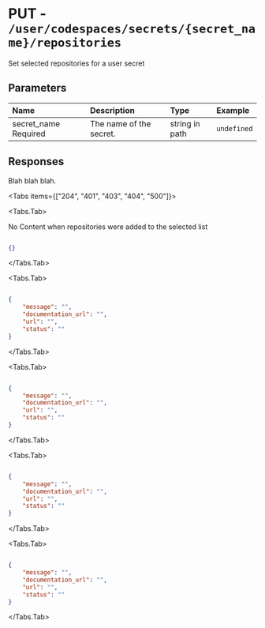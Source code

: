 
# PUT - `/user/codespaces/secrets/{secret_name}/repositories`

Set selected repositories for a user secret

## Parameters

| Name | Description | Type | Example |
| :---- | :---- | :---- | :---- |
| secret_name <span class="bg-blue-100 text-blue-800 text-xs font-medium me-2 px-2.5 py-0.5 rounded dark:bg-blue-900 dark:text-blue-300">Required</span> | The name of the secret. | string in path | `undefined` |

## Responses

Blah blah blah.

<Tabs items={["204", "401", "403", "404", "500"]}>

<Tabs.Tab>

No Content when repositories were added to the selected list

```json

{}

```

</Tabs.Tab>

<Tabs.Tab>



```json

{
    "message": "",
    "documentation_url": "",
    "url": "",
    "status": ""
}

```

</Tabs.Tab>

<Tabs.Tab>



```json

{
    "message": "",
    "documentation_url": "",
    "url": "",
    "status": ""
}

```

</Tabs.Tab>

<Tabs.Tab>



```json

{
    "message": "",
    "documentation_url": "",
    "url": "",
    "status": ""
}

```

</Tabs.Tab>

<Tabs.Tab>



```json

{
    "message": "",
    "documentation_url": "",
    "url": "",
    "status": ""
}

```

</Tabs.Tab>

</Tabs>